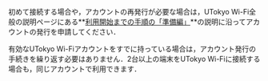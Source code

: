 初めて接続する場合や，アカウントの再発行が必要な場合は，UTokyo Wi-Fi全般の説明ページにある**[利用開始までの手順の「準備編」](/utokyo_wifi#apply)**の説明に沿ってアカウントの発行を申請してください．

有効なUTokyo Wi-Fiアカウントをすでに持っている場合は，アカウント発行の手続きを繰り返す必要はありません．2台以上の端末をUTokyo Wi-Fiに接続する場合も，同じアカウントで利用できます．